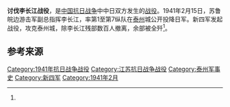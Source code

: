 {{Infobox Military Conflict
|campaign=
|image=
|caption=
|conflict=讨伐李长江战役
|date=1941年2月19日－20日
|place=[[江苏省|江苏省]][[泰州|泰州]]
|result=
|combatant1=国民革命军[[新四军第1师|新四军第1师]]
|combatant2=[[和平建国军|和平建国军]]部
|commander1=[[粟裕|粟裕]]
|commander2= [[李长江_(汪精卫政权)|李长江]]
|strength1=
|strength2=
|casualties1=
|casualties2=5000余，两个支队战场宣布[[起义|起义]]<ref name="军事科学院">《中国人民解放军全史》军事历史研究部 编，军事科学出版社，2000年，ISBN 7-80137-315-4，卷“中国人民解放军战役战斗总览”。</ref>
|}}

'''讨伐李长江战役'''，是[[中国抗日战争|中国抗日战争]]中中日双方发生的[[战役|战役]]。1941年2月15日，苏鲁皖边游击军副总指挥李长江，率第1至第7纵队在[[泰州|泰州]]城公开投降日军。新四军发起战役，攻克泰州城，除李长江残部数百人撤离，余部被全歼<ref name="军事科学院" />。

== 参考来源 ==
{{reflist}}

{{战争小作品}}
{{中国抗日战争中共战役战斗}}

[[Category:1941年抗日战争战役|Category:1941年抗日战争战役]]
[[Category:江苏抗日战争战役|Category:江苏抗日战争战役]]
[[Category:泰州军事史|Category:泰州军事史]]
[[Category:新四军|Category:新四军]]
[[Category:1941年2月|Category:1941年2月]]